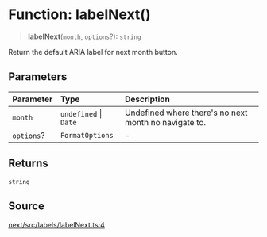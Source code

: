# Function: labelNext()

> **labelNext**(`month`, `options`?): `string`

Return the default ARIA label for next month button.

## Parameters

| Parameter | Type | Description |
| :------ | :------ | :------ |
| `month` | `undefined` \| `Date` | Undefined where there's no next month no navigate to. |
| `options`? | `FormatOptions` | - |

## Returns

`string`

## Source

[next/src/labels/labelNext.ts:4](https://github.com/gpbl/react-day-picker/blob/86f49ff11/next/src/labels/labelNext.ts#L4)
